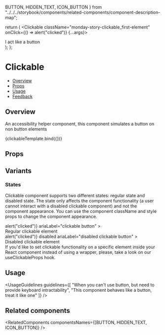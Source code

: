   BUTTON,
  HIDDEN_TEXT,
  ICON_BUTTON
} from "../../../storybook/components/related-components/component-description-map";

<Meta title="Accessibility/Clickable" component={Clickable} />

<!--- Component template -->

  return (
    <Clickable className="monday-story-clickable_first-element" onClick={() => alert("clicked")} {...args}>
      <div>I act like a button</div>
    </Clickable>
  );
};

# Clickable

- [Overview](#overview)
- [Props](#props)
- [Usage](#usage)
- [Feedback](#feedback)

## Overview

An accessibility helper component, this component simulates a button on non button elements

<Canvas>
  <Story name="Overview">{clickableTemplate.bind({})}</Story>
</Canvas>

## Props

<ArgsTable story="Overview" />

## Variants

### States

Clickable component supports two different states: regular state and disabled state.
The state only affects the component functionality (a user cannot interact with a disabled clickable component) and not the component appearance.
You can use the component className and style props to change the component appearance.

<Canvas>
  <Story name="States" play={statesPlaySuite}>
    <Flex gap={Flex.gaps.MEDIUM}>
      <Clickable
        className="monday-story-clickable_first-element"
        onClick={() => alert("clicked")}
        ariaLabel="clickable button"
      >
        <div>Regular clickable element</div>
      </Clickable>
      <Clickable
        className="monday-story-clickable_disabled-element"
        onClick={() => alert("clicked")}
        disabled
        ariaLabel="disabled clickable button"
      >
        <div>Disabled clickable element</div>
      </Clickable>
    </Flex>
  </Story>
</Canvas>

<Tip title="Check out our hook solution for this use case">
  If you'd like to set clickable functionality on a specific element inside your React component instead of using a
  wrapper, please, take a look on our
  <Link size={Link.sizes.SMALL} href="/?path=/docs/hooks-useclickableprops--overview">
    useClickableProps
  </Link>
  hook.
</Tip>

## Usage

<UsageGuidelines
  guidelines={[
    "When you can't use button, but need to provide keyboard intractability",
    "This component behaves like a button, treat it like one"
  ]}
/>

## Related components

<RelatedComponents componentsNames={[BUTTON, HIDDEN_TEXT, ICON_BUTTON]} />

